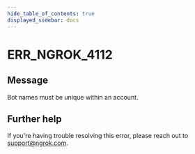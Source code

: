```yaml
---
hide_table_of_contents: true
displayed_sidebar: docs
---
```



# ERR_NGROK_4112

## Message

Bot names must be unique within an account.

<ErrorDetails error="err_ngrok_4112" />

## Further help

If you're having trouble resolving this error, please reach out to [support@ngrok.com](mailto:support@ngrok.com?subject=Help%20with%20ERR_NGROK_4112).

